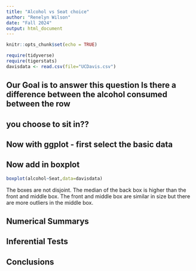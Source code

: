 ```yaml
---
title: "Alcohol vs Seat choice"
author: "Renelyn Wilson"
date: "Fall 2024"
output: html_document
---
```


```r
knitr::opts_chunk$set(echo = TRUE)
```

```r
require(tidyverse)
require(tigerstats)
davisdata <- read.csv(file="UCDavis.csv")
```
## Our Goal is to answer this question Is there a difference between the alcohol consumed between the row
## you choose to sit in??

## Now with ggplot - first select the basic data


## Now add in boxplot
```r
boxplot(alcohol~Seat,data=davisdata)
```

The boxes are not disjoint. The median of the back box is higher than the front and middle box. The front and middle box are similar in size but there are more outliers in the middle box. 
  

## Numerical Summarys 

## Inferential Tests

## Conclusions


